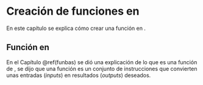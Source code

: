 # Creación de funciones en \proglang{R}

En este capítulo se explica cómo crear una función en \proglang{R}.

## Función en \proglang{R} \index{función}
En el Capítulo \@ref(funbas) se dió una explicación de lo que es una función de \proglang{R}, se dijo que una función es un conjunto de instrucciones que convierten unas entradas (_inputs_) en resultados (_outputs_) deseados.












